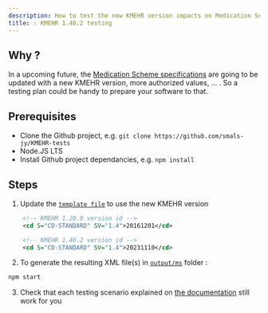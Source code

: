 ```yaml
---
description: How to test the new KMEHR version impacts on Medication Scheme ?
title: ⚠️ KMEHR 1.40.2 testing
---
```


## Why ?

In a upcoming future, the [Medication Scheme specifications](https://www.ehealth.fgov.be/standards/kmehr/en/transactions/medication-scheme) are going to be updated with a new KMEHR version, more authorized values, ... .
So a testing plan could be handy to prepare your software to that.

## Prerequisites

- Clone the Github project, e.g. `git clone https://github.com/smals-jy/KMEHR-tests`
- Node.JS LTS
- Install Github project dependancies, e.g. `npm install`

## Steps

1. Update the [`template file`](https://github.com/smals-jy/KMEHR-tests/blob/main/TEMPLATES/PARTIAL_MS.xml) to use the new KMEHR version

  ```xml title="TEMPLATES/PARTIAL.xml (Before)"
      <!-- KMEHR 1.28.0 version id -->
      <cd S="CD-STANDARD" SV="1.4">20161201</cd>
  ```

  ```xml title="TEMPLATES/PARTIAL.xml (Before)"
      <!-- KMEHR 1.40.2 version id -->
      <cd S="CD-STANDARD" SV="1.4">20231110</cd>
  ```

2. To generate the resulting XML file(s) in [`output/ms`](https://github.com/smals-jy/KMEHR-tests/tree/main/output/ms) folder :

```bash
npm start
```

3. Check that each testing scenario explained on [the documentation](https://smals-jy.github.io/KMEHR-tests/docs/category/-read-scenarios) still work for you
